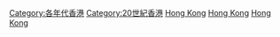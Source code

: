 {{commonscat|Hong Kong in the 1920s}}
{{Portal|香港}}
{{CatPair|1910年代香港|1930年代香港}} 

[[Category:各年代香港|Category:各年代香港]]
[[Category:20世紀香港|Category:20世紀香港]]
[[Category:1920年代亞洲|Hong Kong]]
[[Category:1920年代大英帝國|Hong Kong]]
[[Category:1920年代各國|Hong Kong]]